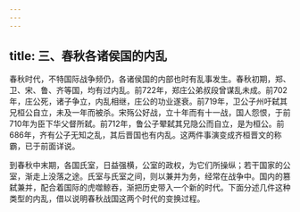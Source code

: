 ```yaml
---
---
---
```

title: 三、春秋各诸侯国的内乱
---



春秋时代，不特国际战争频仍，各诸侯国的内部也时有乱事发生。春秋初期，郑、卫、宋、鲁、齐等国，均有过内乱。前722年，郑庄公弟叔段曾谋乱未成。前702年，庄公死，诸子争立，内乱相继，庄公的功业遂衰。前719年，卫公子州吁弑其兄桓公自立，未及一年而被杀。宋殇公好战，立十年而有十一战，国人怨恨，于前710年为臣下华父督所弑。前712年，鲁公子翚弑其兄隐公而自立，是为桓公。前686年，齐有公子无知之乱，其后晋国也有内乱。这两件事演变成齐桓晋文的称霸，已于前面详说。

到春秋中末期，各国氏室，日益强横，公室的政权，为它们所操纵；若干国家的公室，渐走上没落之途。氏室与氏室之间，则以兼并为务，经常在战争中。国内的篡弑兼并，配合着国际的虎噬鲸吞，渐把历史带入一个新的时代。下面分述几件这种类型的内乱，借以说明春秋战国这两个时代的变换过程。
